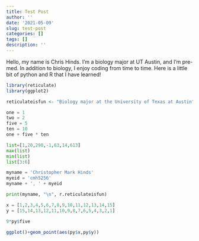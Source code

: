 ```yaml
---
title: Test Post
author: ''
date: '2021-05-09'
slug: test-post
categories: []
tags: []
description: ''
---
```


Hello, my name is Chris Hinds. I'm a biology major at UT Austin, and I'm pre-med. In addition to biology, I enjoy coding from time to time. Here is a little bit of python and R that I have learned!

```R
library(reticulate)
library(ggplot2)

reticulateisfun <- "Biology major at the University of Texas at Austin"
```

```python
one = 1
two = 2
five = 5
ten = 10
one + five * ten

list=[1,20,290,-1,63,14,613]
max(list)
min(list)
list[3:6]

myname = 'Christopher Mark Hinds'
myeid = 'cmh5256'
myname + ', ' + myeid

print(myname, "\n", r.reticulateisfun)

x = [1,2,3,4,5,6,7,8,9,10,11,12,13,14,15]
y = [15,14,13,12,11,10,9,8,7,6,5,4,3,2,1]
```

```R
9*py$five

ggplot()+geom_point(aes(py$x,py$y))
```